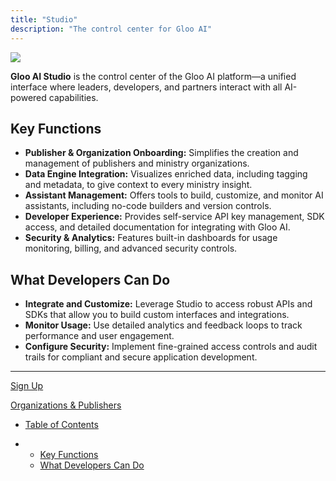 ```yaml
---
title: "Studio"
description: "The control center for Gloo AI"
---
```


![](/images/docs/3ff6d543c197345a28c69e2558a1bde19ef331a46480d2333b8c58fda2aea24c-logo-studio_light.png)

**Gloo AI Studio** is the control center of the Gloo AI platform—a unified interface where leaders, developers, and partners interact with all AI-powered capabilities.

## Key Functions

* **Publisher & Organization Onboarding:** Simplifies the creation and management of publishers and ministry organizations.
* **Data Engine Integration:** Visualizes enriched data, including tagging and metadata, to give context to every ministry insight.
* **Assistant Management:** Offers tools to build, customize, and monitor AI assistants, including no-code builders and version controls.
* **Developer Experience:** Provides self-service API key management, SDK access, and detailed documentation for integrating with Gloo AI.
* **Security & Analytics:** Features built-in dashboards for usage monitoring, billing, and advanced security controls.

## What Developers Can Do

* **Integrate and Customize:** Leverage Studio to access robust APIs and SDKs that allow you to build custom interfaces and integrations.
* **Monitor Usage:** Use detailed analytics and feedback loops to track performance and user engagement.
* **Configure Security:** Implement fine-grained access controls and audit trails for compliant and secure application development.

***

[Sign Up](/docs/signing-up)

[Organizations & Publishers](/docs/organizations)

* [Table of Contents](#)

* * [Key Functions](#key-functions)
  * [What Developers Can Do](#what-developers-can-do)
